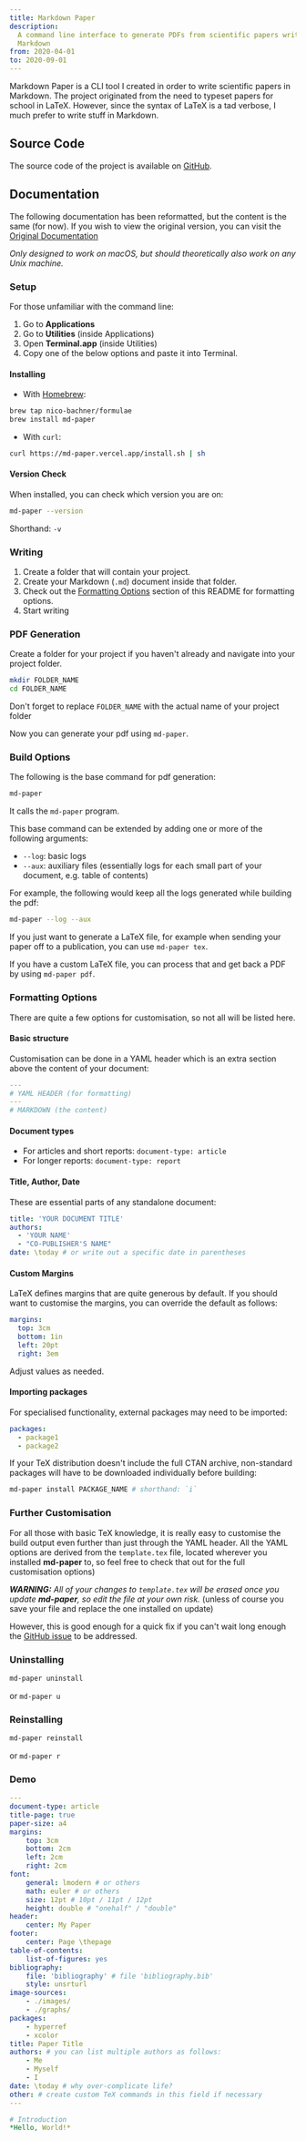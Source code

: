 ```yaml
---
title: Markdown Paper
description:
  A command line interface to generate PDFs from scientific papers written in
  Markdown
from: 2020-04-01
to: 2020-09-01
---
```


Markdown Paper is a CLI tool I created in order to write scientific papers in
Markdown. The project originated from the need to typeset papers for school in
LaTeX. However, since the syntax of LaTeX is a tad verbose, I much prefer to
write stuff in Markdown.

## Source Code

The source code of the project is available on
[GitHub](https://github.com/nico-bachner/md-paper).

## Documentation

The following documentation has been reformatted, but the content is the same
(for now). If you wish to view the original version, you can visit the
[Original Documentation](https://md-paper.vercel.app/docs)

_Only designed to work on macOS, but should theoretically also work on any Unix
machine._

### Setup

For those unfamiliar with the command line:

1.  Go to **Applications**
2.  Go to **Utilities** (inside Applications)
3.  Open **Terminal.app** (inside Utilities)
4.  Copy one of the below options and paste it into Terminal.

#### Installing

- With [Homebrew](https://brew.sh):

```bash
brew tap nico-bachner/formulae
brew install md-paper
```

- With `curl`:

```bash
curl https://md-paper.vercel.app/install.sh | sh
```

#### Version Check

When installed, you can check which version you are on:

```bash
md-paper --version
```

Shorthand: `-v`

### Writing

1. Create a folder that will contain your project.
2. Create your Markdown (`.md`) document inside that folder.
3. Check out the [Formatting Options](#formatting-options) section of this
   README for formatting options.
4. Start writing

### PDF Generation

Create a folder for your project if you haven't already and navigate into your
project folder.

```bash
mkdir FOLDER_NAME
cd FOLDER_NAME
```

Don't forget to replace `FOLDER_NAME` with the actual name of your project
folder

Now you can generate your pdf using `md-paper`.

### Build Options

The following is the base command for pdf generation:

```bash
md-paper
```

It calls the `md-paper` program.

This base command can be extended by adding one or more of the following
arguments:

- `--log`: basic logs
- `--aux`: auxiliary files (essentially logs for each small part of your
  document, e.g. table of contents)

For example, the following would keep all the logs generated while building the
pdf:

```bash
md-paper --log --aux
```

If you just want to generate a LaTeX file, for example when sending your paper
off to a publication, you can use `md-paper tex`.

If you have a custom LaTeX file, you can process that and get back a PDF by
using `md-paper pdf`.

### Formatting Options

There are quite a few options for customisation, so not all will be listed here.

#### Basic structure

Customisation can be done in a YAML header which is an extra section above the
content of your document:

```yml
---
# YAML HEADER (for formatting)
---
# MARKDOWN (the content)
```

#### Document types

- For articles and short reports: `document-type: article`
- For longer reports: `document-type: report`

#### Title, Author, Date

These are essential parts of any standalone document:

```yml
title: 'YOUR DOCUMENT TITLE'
authors:
  - 'YOUR NAME'
  - "CO-PUBLISHER'S NAME"
date: \today # or write out a specific date in parentheses
```

#### Custom Margins

LaTeX defines margins that are quite generous by default. If you should want to
customise the margins, you can override the default as follows:

```yml
margins:
  top: 3cm
  bottom: 1in
  left: 20pt
  right: 3em
```

Adjust values as needed.

#### Importing packages

For specialised functionality, external packages may need to be imported:

```yml
packages:
  - package1
  - package2
```

If your TeX distribution doesn't include the full CTAN archive, non-standard
packages will have to be downloaded individually before building:

```bash
md-paper install PACKAGE_NAME # shorthand: `i`
```

### Further Customisation

For all those with basic TeX knowledge, it is really easy to customise the build
output even further than just through the YAML header. All the YAML options are
derived from the `template.tex` file, located wherever you installed
**md-paper** to, so feel free to check that out for the full customisation
options)

**_WARNING:_** _All of your changes to `template.tex` will be erased once you
update **md-paper**, so edit the file at your own risk._ (unless of course you
save your file and replace the one installed on update)

However, this is good enough for a quick fix if you can't wait long enough the
[GitHub issue](https://github.com/nico-bachner/md-paper/issues) to be addressed.

### Uninstalling

```bash
md-paper uninstall
```

or `md-paper u`

### Reinstalling

```bash
md-paper reinstall
```

or `md-paper r`

### Demo

```yml
---
document-type: article
title-page: true
paper-size: a4
margins:
    top: 3cm
    bottom: 2cm
    left: 2cm
    right: 2cm
font:
    general: lmodern # or others
    math: euler # or others
    size: 12pt # 10pt / 11pt / 12pt
    height: double # "onehalf" / "double"
header:
    center: My Paper
footer:
    center: Page \thepage
table-of-contents:
    list-of-figures: yes
bibliography:
    file: 'bibliography' # file 'bibliography.bib'
    style: unsrturl
image-sources:
    - ./images/
    - ./graphs/
packages:
    - hyperref
    - xcolor
title: Paper Title
authors: # you can list multiple authors as follows:
    - Me
    - Myself
    - I
date: \today # why over-complicate life?
other: # create custom TeX commands in this field if necessary
---

# Introduction
*Hello, World!*
```
